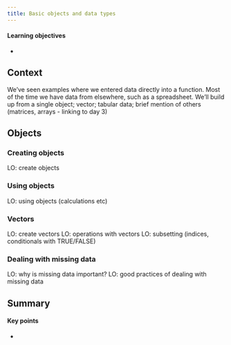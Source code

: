 ```yaml
---
title: Basic objects and data types
---
```


::: {.callout-tip}
#### Learning objectives

- 
:::


## Context
We’ve seen examples where we entered data directly into a function. Most of the time we have data from elsewhere, such as a spreadsheet. We’ll build up from a single object; vector; tabular data; brief mention of others (matrices, arrays - linking to day 3)

## Objects

### Creating objects
LO: create objects

### Using objects
LO: using objects (calculations etc)

### Vectors
LO: create vectors
LO: operations with vectors
LO: subsetting (indices, conditionals with TRUE/FALSE)

### Dealing with missing data
LO: why is missing data important?
LO: good practices of dealing with missing data

## Summary

::: {.callout-tip}
#### Key points

- 
:::
